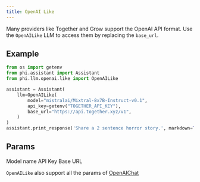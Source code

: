 ```yaml
---
title: OpenAI Like
---
```


Many providers like Together and Grow support the OpenAI API format. Use the `OpenAILike` LLM to access them by replacing the `base_url`.

## Example

<CodeGroup>

```python assistant.py
from os import getenv
from phi.assistant import Assistant
from phi.llm.openai.like import OpenAILike

assistant = Assistant(
    llm=OpenAILike(
        model="mistralai/Mixtral-8x7B-Instruct-v0.1",
        api_key=getenv("TOGETHER_API_KEY"),
        base_url="https://api.together.xyz/v1",
    )
)
assistant.print_response('Share a 2 sentence horror story.', markdown=True)
```

</CodeGroup>

## Params

<ResponseField name="model" type="str">
  Model name
</ResponseField>
<ResponseField name="api_key" type="str">
  API Key
</ResponseField>
<ResponseField name="base_url" type="str">
  Base URL
</ResponseField>

`OpenAILike` also support all the params of [OpenAIChat](/blocks/llm/openai#params)
